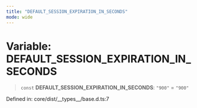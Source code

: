 ```yaml
---
title: "DEFAULT_SESSION_EXPIRATION_IN_SECONDS"
mode: wide
---
```

  
# Variable: DEFAULT\_SESSION\_EXPIRATION\_IN\_SECONDS

> `const` **DEFAULT\_SESSION\_EXPIRATION\_IN\_SECONDS**: `"900"` = `"900"`

Defined in: core/dist/\_\_types\_\_/base.d.ts:7
